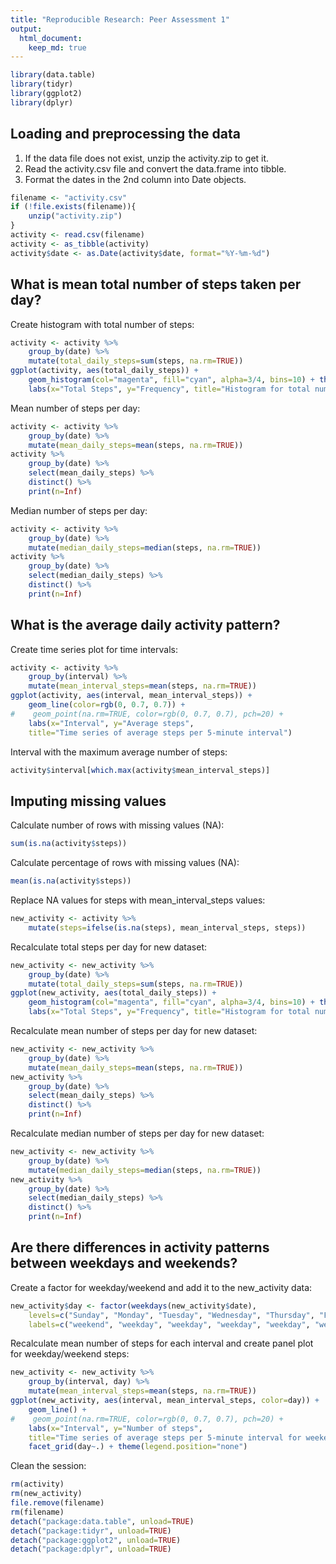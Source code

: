 ```yaml
---
title: "Reproducible Research: Peer Assessment 1"
output: 
  html_document:
    keep_md: true
---
```

```r
library(data.table)
library(tidyr)
library(ggplot2)
library(dplyr)
```

## Loading and preprocessing the data
1. If the data file does not exist, unzip the activity.zip to get it.
2. Read the activity.csv file and convert the data.frame into tibble.
3. Format the dates in the 2nd column into Date objects.
```r
filename <- "activity.csv"
if (!file.exists(filename)){
    unzip("activity.zip")
}
activity <- read.csv(filename)
activity <- as_tibble(activity)
activity$date <- as.Date(activity$date, format="%Y-%m-%d")
```

## What is mean total number of steps taken per day?
Create histogram with total number of steps:
```r
activity <- activity %>% 
    group_by(date) %>% 
    mutate(total_daily_steps=sum(steps, na.rm=TRUE))
ggplot(activity, aes(total_daily_steps)) + 
    geom_histogram(col="magenta", fill="cyan", alpha=3/4, bins=10) + theme_minimal() +
    labs(x="Total Steps", y="Frequency", title="Histogram for total number of steps")
```

Mean number of steps per day:
```r
activity <- activity %>% 
    group_by(date) %>% 
    mutate(mean_daily_steps=mean(steps, na.rm=TRUE))
activity %>% 
    group_by(date) %>% 
    select(mean_daily_steps) %>% 
    distinct() %>% 
    print(n=Inf)
```

Median number of steps per day:
```r
activity <- activity %>% 
    group_by(date) %>% 
    mutate(median_daily_steps=median(steps, na.rm=TRUE))
activity %>% 
    group_by(date) %>% 
    select(median_daily_steps) %>% 
    distinct() %>% 
    print(n=Inf)
```

## What is the average daily activity pattern?
Create time series plot for time intervals:
```r
activity <- activity %>% 
    group_by(interval) %>% 
    mutate(mean_interval_steps=mean(steps, na.rm=TRUE))
ggplot(activity, aes(interval, mean_interval_steps)) +
    geom_line(color=rgb(0, 0.7, 0.7)) + 
#    geom_point(na.rm=TRUE, color=rgb(0, 0.7, 0.7), pch=20) +
    labs(x="Interval", y="Average steps",
    title="Time series of average steps per 5-minute interval")
```

Interval with the maximum average number of steps:
```r
activity$interval[which.max(activity$mean_interval_steps)]
```

## Imputing missing values
Calculate number of rows with missing values (NA):
```r
sum(is.na(activity$steps))
```

Calculate percentage of rows with missing values (NA):
```r
mean(is.na(activity$steps))
```

Replace NA values for steps with mean_interval_steps values:
```r
new_activity <- activity %>% 
    mutate(steps=ifelse(is.na(steps), mean_interval_steps, steps)) 
```

Recalculate total steps per day for new dataset:
```r
new_activity <- new_activity %>% 
    group_by(date) %>% 
    mutate(total_daily_steps=sum(steps, na.rm=TRUE))
ggplot(new_activity, aes(total_daily_steps)) + 
    geom_histogram(col="magenta", fill="cyan", alpha=3/4, bins=10) + theme_minimal() +
    labs(x="Total Steps", y="Frequency", title="Histogram for total number of steps without NAs")
```

Recalculate mean number of steps per day for new dataset:
```r
new_activity <- new_activity %>% 
    group_by(date) %>% 
    mutate(mean_daily_steps=mean(steps, na.rm=TRUE))
new_activity %>% 
    group_by(date) %>% 
    select(mean_daily_steps) %>% 
    distinct() %>% 
    print(n=Inf)
```

Recalculate median number of steps per day for new dataset:
```r
new_activity <- new_activity %>% 
    group_by(date) %>% 
    mutate(median_daily_steps=median(steps, na.rm=TRUE))
new_activity %>% 
    group_by(date) %>% 
    select(median_daily_steps) %>% 
    distinct() %>% 
    print(n=Inf)
```

## Are there differences in activity patterns between weekdays and weekends?
Create a factor for weekday/weekend and add it to the new_activity data:
```r
new_activity$day <- factor(weekdays(new_activity$date), 
    levels=c("Sunday", "Monday", "Tuesday", "Wednesday", "Thursday", "Friday", "Saturday"), 
    labels=c("weekend", "weekday", "weekday", "weekday", "weekday", "weekday", "weekend"))
```

Recalculate mean number of steps for each interval and create panel plot for weekday/weekend steps:
```r
new_activity <- new_activity %>% 
    group_by(interval, day) %>% 
    mutate(mean_interval_steps=mean(steps, na.rm=TRUE))
ggplot(new_activity, aes(interval, mean_interval_steps, color=day)) +
    geom_line() +
#    geom_point(na.rm=TRUE, color=rgb(0, 0.7, 0.7), pch=20) +
    labs(x="Interval", y="Number of steps",
    title="Time series of average steps per 5-minute interval for weekend/weekday") + 
    facet_grid(day~.) + theme(legend.position="none")
```

Clean the session:
```r
rm(activity)
rm(new_activity)
file.remove(filename)
rm(filename)
detach("package:data.table", unload=TRUE)
detach("package:tidyr", unload=TRUE)
detach("package:ggplot2", unload=TRUE)
detach("package:dplyr", unload=TRUE)
```